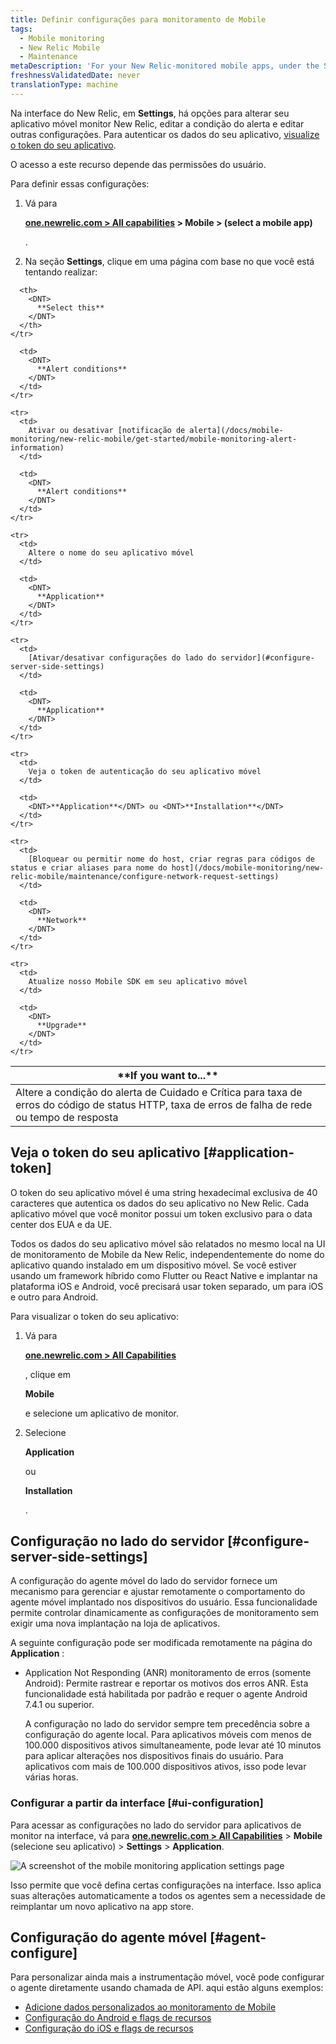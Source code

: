 ```yaml
---
title: Definir configurações para monitoramento de Mobile
tags:
  - Mobile monitoring
  - New Relic Mobile
  - Maintenance
metaDescription: 'For your New Relic-monitored mobile apps, under the Settings tab there are options for editing various settings.'
freshnessValidatedDate: never
translationType: machine
---
```



Na interface <InlinePopover type="mobile"/>do New Relic, em <DNT>**Settings**</DNT>, há opções para alterar seu aplicativo móvel monitor New Relic, editar a condição do alerta e editar outras configurações. Para autenticar os dados do seu aplicativo, [visualize o token do seu aplicativo](/docs/mobile-monitoring/new-relic-mobile/maintenance/configure-settings-for-mobile-monitoring/#application-token).

<Callout variant="important">
  O acesso a este recurso depende das permissões do usuário.
</Callout>

Para definir essas configurações:

1. Vá para

   <DNT>**[one.newrelic.com > All capabilities](https://one.newrelic.com/all-capabilities) > Mobile > (select a mobile app)**</DNT>

   .

2. Na seção **Settings**, clique em uma página com base no que você está tentando realizar:

<table>
  <thead>
    <tr>
      <th width={350}>
        <DNT>
          **If you want to...**
        </DNT>
      </th>

      <th>
        <DNT>
          **Select this**
        </DNT>
      </th>
    </tr>
  </thead>

  <tbody>
    <tr>
      <td>
        Altere a condição do alerta de Cuidado e Crítica para taxa de erros do código de status HTTP, taxa de erros de falha de rede ou tempo de resposta
      </td>

      <td>
        <DNT>
          **Alert conditions**
        </DNT>
      </td>
    </tr>

    <tr>
      <td>
        Ativar ou desativar [notificação de alerta](/docs/mobile-monitoring/new-relic-mobile/get-started/mobile-monitoring-alert-information)
      </td>

      <td>
        <DNT>
          **Alert conditions**
        </DNT>
      </td>
    </tr>

    <tr>
      <td>
        Altere o nome do seu aplicativo móvel
      </td>

      <td>
        <DNT>
          **Application**
        </DNT>
      </td>
    </tr>

    <tr>
      <td>
        [Ativar/desativar configurações do lado do servidor](#configure-server-side-settings)
      </td>

      <td>
        <DNT>
          **Application**
        </DNT>
      </td>
    </tr>

    <tr>
      <td>
        Veja o token de autenticação do seu aplicativo móvel
      </td>

      <td>
        <DNT>**Application**</DNT> ou <DNT>**Installation**</DNT>
      </td>
    </tr>

    <tr>
      <td>
        [Bloquear ou permitir nome do host, criar regras para códigos de status e criar aliases para nome do host](/docs/mobile-monitoring/new-relic-mobile/maintenance/configure-network-request-settings)
      </td>

      <td>
        <DNT>
          **Network**
        </DNT>
      </td>
    </tr>

    <tr>
      <td>
        Atualize nosso Mobile SDK em seu aplicativo móvel
      </td>

      <td>
        <DNT>
          **Upgrade**
        </DNT>
      </td>
    </tr>
  </tbody>
</table>

## Veja o token do seu aplicativo [#application-token]

O token do seu aplicativo móvel é uma string hexadecimal exclusiva de 40 caracteres que autentica os dados do seu aplicativo no New Relic. Cada aplicativo móvel que você monitor possui um token exclusivo para o data center dos EUA e da UE.

Todos os dados do seu aplicativo móvel são relatados no mesmo local na UI de monitoramento de Mobile da New Relic, independentemente do nome do aplicativo quando instalado em um dispositivo móvel. Se você estiver usando um framework híbrido como Flutter ou React Native e implantar na plataforma iOS e Android, você precisará usar token separado, um para iOS e outro para Android.

Para visualizar o token do seu aplicativo:

1. Vá para

   <DNT>**[one.newrelic.com > All Capabilities](https://one.newrelic.com/all-capabilities)**</DNT>

   , clique em

   <DNT>**Mobile**</DNT>

   e selecione um aplicativo de monitor.

2. Selecione

   <DNT>**Application**</DNT>

   ou

   <DNT>**Installation**</DNT>

   .

## Configuração no lado do servidor [#configure-server-side-settings]

A configuração do agente móvel do lado do servidor fornece um mecanismo para gerenciar e ajustar remotamente o comportamento do agente móvel implantado nos dispositivos do usuário. Essa funcionalidade permite controlar dinamicamente as configurações de monitoramento sem exigir uma nova implantação na loja de aplicativos.

A seguinte configuração pode ser modificada remotamente na página do **Application** :

* Application Not Responding (ANR) monitoramento de erros (somente Android): Permite rastrear e reportar os motivos dos erros ANR. Esta funcionalidade está habilitada por padrão e requer o agente Android 7.4.1 ou superior.

  <Callout variant="important">A configuração no lado do servidor sempre tem precedência sobre a configuração do agente local. Para aplicativos móveis com menos de 100.000 dispositivos ativos simultaneamente, pode levar até 10 minutos para aplicar alterações nos dispositivos finais do usuário. Para aplicativos com mais de 100.000 dispositivos ativos, isso pode levar várias horas.</Callout>

### Configurar a partir da interface [#ui-configuration]

Para acessar as configurações no lado do servidor para aplicativos de monitor na interface, vá para <DNT>**[one.newrelic.com > All Capabilities](https://one.newrelic.com/all-capabilities)**</DNT> > <DNT>**Mobile**</DNT> (selecione seu aplicativo) > <DNT>**Settings**</DNT> > <DNT>**Application**</DNT>.

<img
  title="Mobile monitoring application settings"
  alt="A screenshot of the mobile monitoring application settings page"
  src={mobileMobileAppSettings}
/>

Isso permite que você defina certas configurações na interface. Isso aplica suas alterações automaticamente a todos os agentes sem a necessidade de reimplantar um novo aplicativo na app store.

## Configuração do agente móvel [#agent-configure]

Para personalizar ainda mais a instrumentação móvel, você pode configurar o agente diretamente usando chamada de API. aqui estão alguns exemplos:

* [Adicione dados personalizados ao monitoramento de Mobile](/docs/mobile-monitoring/new-relic-mobile/maintenance/add-custom-data-new-relic-mobile)
* [Configuração do Android e flags de recursos](/docs/mobile-monitoring/new-relic-mobile-android/install-configure/android-agent-configuration-feature-flags)
* [Configuração do iOS e flags de recursos](/docs/mobile-monitoring/new-relic-mobile-ios/api-guides/ios-agent-configuration-feature-flags)